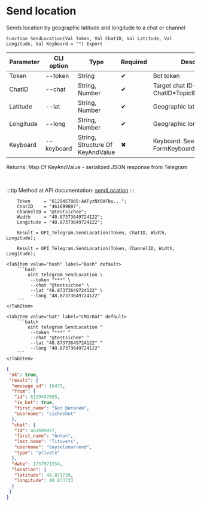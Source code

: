 ﻿---
sidebar_position: 8
description: Send location and other functions to work with Telegram in the Open Integration Package, a free open-source integration library for 1C:Enterprise 8, OneScript and CLI
keywords: [1C, 1С, 1С:Enterprise, 1С:Enterprise 8.3, API, Integration, Services, Exchange, OneScript, CLI, Telegram]
---


# Send location
 Sends location by geographic latitude and longitude to a chat or channel



`Function SendLocation(Val Token, Val ChatID, Val Latitude, Val Longitude, Val Keyboard = "") Export`

  | Parameter | CLI option | Type | Required | Description |
  |-|-|-|-|-|
  | Token | --token | String | &#x2714; | Bot token |
  | ChatID | --chat | String, Number | &#x2714; | Target chat ID or ChatID*TopicID |
  | Latitude | --lat | String, Number | &#x2714; | Geographic latitude |
  | Longitude | --long | String, Number | &#x2714; | Geographic longitude |
  | Keyboard | --keyboard | String, Structure Of KeyAndValue | &#x2716; | Keyboard. See FormKeyboardFromButtonArray |

  
  Returns:  Map Of KeyAndValue - serialized JSON response from Telegram

<br/>

:::tip
Method at API documentation: [sendLocation](https://core.telegram.org/bots/api#sendlocation)
:::
<br/>


```bsl title="1C:Enterprise/OneScript code example"
    Token     = "6129457865:AAFyzNYOAFbu...";
    ChatID    = "461699897";
    ChannelID = "@testsichee";
    Width     = "48.87373649724122";
    Longitude = "48.87373649724122";

    Result = OPI_Telegram.SendLocation(Token, ChatID, Width, Longitude);

    Result = OPI_Telegram.SendLocation(Token, ChannelID, Width, Longitude);
```
 

 <Tabs>
  
    <TabItem value="bash" label="Bash" default>
        ```bash
            oint telegram SendLocation \
             --token "***" \
             --chat "@testsichee" \
             --lat "48.87373649724122" \
             --long "48.87373649724122"
        ```
    </TabItem>
  
    <TabItem value="bat" label="CMD/Bat" default>
        ```batch
            oint telegram SendLocation ^
             --token "***" ^
             --chat "@testsichee" ^
             --lat "48.87373649724122" ^
             --long "48.87373649724122"
        ```
    </TabItem>
</Tabs>


```json title="Result"
{
 "ok": true,
 "result": {
  "message_id": 16475,
  "from": {
   "id": 6129457865,
   "is_bot": true,
   "first_name": "Бот Виталий",
   "username": "sicheebot"
  },
  "chat": {
   "id": 461699897,
   "first_name": "Anton",
   "last_name": "Titovets",
   "username": "bayselonarrend",
   "type": "private"
  },
  "date": 1757971554,
  "location": {
   "latitude": 48.873739,
   "longitude": 48.873733
  }
 }
}
```
